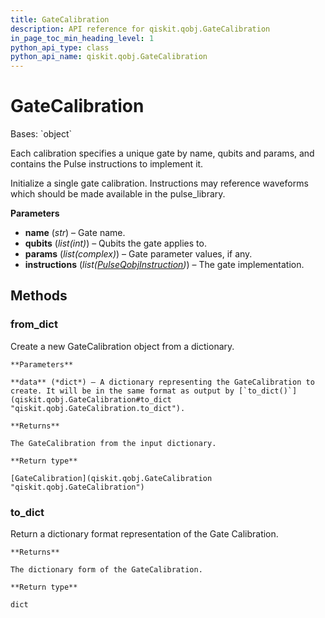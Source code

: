 ```yaml
---
title: GateCalibration
description: API reference for qiskit.qobj.GateCalibration
in_page_toc_min_heading_level: 1
python_api_type: class
python_api_name: qiskit.qobj.GateCalibration
---
```


# GateCalibration

<Class id="qiskit.qobj.GateCalibration" isDedicatedPage={true} github="https://github.com/qiskit/qiskit/tree/stable/0.23/qiskit/qobj/qasm_qobj.py" signature="GateCalibration(name, qubits, params, instructions)" modifiers="class">
  Bases: `object`

  Each calibration specifies a unique gate by name, qubits and params, and contains the Pulse instructions to implement it.

  Initialize a single gate calibration. Instructions may reference waveforms which should be made available in the pulse\_library.

  **Parameters**

  *   **name** (*str*) – Gate name.
  *   **qubits** (*list(int)*) – Qubits the gate applies to.
  *   **params** (*list(complex)*) – Gate parameter values, if any.
  *   **instructions** (*list(*[*PulseQobjInstruction*](qiskit.qobj.PulseQobjInstruction "qiskit.qobj.PulseQobjInstruction")*)*) – The gate implementation.

  ## Methods

  ### from\_dict

  <Function id="qiskit.qobj.GateCalibration.from_dict" signature="GateCalibration.from_dict(data)" modifiers="classmethod">
    Create a new GateCalibration object from a dictionary.

    **Parameters**

    **data** (*dict*) – A dictionary representing the GateCalibration to create. It will be in the same format as output by [`to_dict()`](qiskit.qobj.GateCalibration#to_dict "qiskit.qobj.GateCalibration.to_dict").

    **Returns**

    The GateCalibration from the input dictionary.

    **Return type**

    [GateCalibration](qiskit.qobj.GateCalibration "qiskit.qobj.GateCalibration")
  </Function>

  ### to\_dict

  <Function id="qiskit.qobj.GateCalibration.to_dict" signature="GateCalibration.to_dict()">
    Return a dictionary format representation of the Gate Calibration.

    **Returns**

    The dictionary form of the GateCalibration.

    **Return type**

    dict
  </Function>
</Class>

